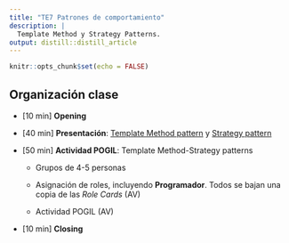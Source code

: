 ```yaml
---
title: "TE7 Patrones de comportamiento"
description: |
  Template Method y Strategy Patterns.
output: distill::distill_article
---
```


```r
knitr::opts_chunk$set(echo = FALSE)
```

## Organización clase

-   [10 min] **Opening**

-   [40 min] **Presentación**: [Template Method pattern](slides/TE7_1_templatemethod.html) y [Strategy pattern]()

-   [50 min] **Actividad POGIL**: Template Method-Strategy patterns

    -   Grupos de 4-5 personas

    -   Asignación de roles, incluyendo **Programador**. Todos se bajan una copia de las *Role Cards* (AV)

    -   Actividad POGIL (AV)

-   [10 min] **Closing** 

